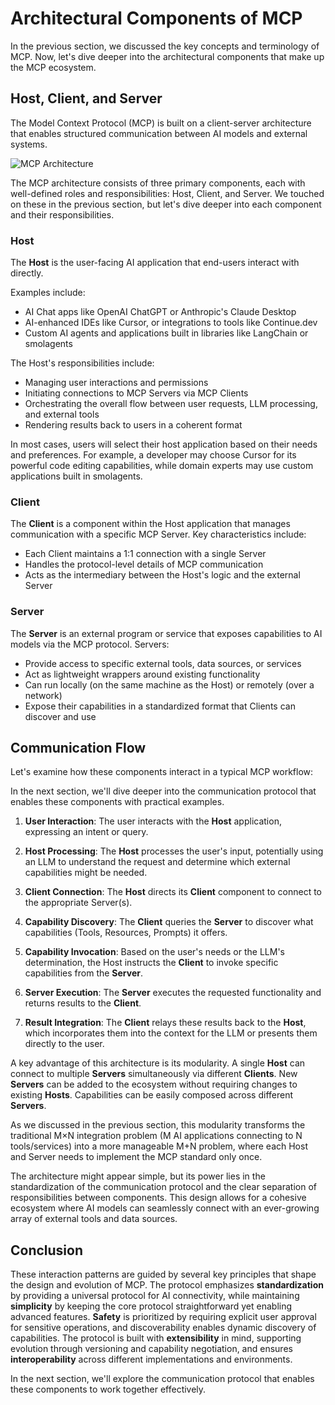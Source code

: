 # Architectural Components of MCP

In the previous section, we discussed the key concepts and terminology of MCP. Now, let's dive deeper into the architectural components that make up the MCP ecosystem.

## Host, Client, and Server

The Model Context Protocol (MCP) is built on a client-server architecture that enables structured communication between AI models and external systems. 

![MCP Architecture](https://huggingface.co/datasets/mcp-course/images/resolve/main/unit1/4.png)

The MCP architecture consists of three primary components, each with well-defined roles and responsibilities: Host, Client, and Server. We touched on these in the previous section, but let's dive deeper into each component and their responsibilities.

### Host

The **Host** is the user-facing AI application that end-users interact with directly. 

Examples include:
- AI Chat apps like OpenAI ChatGPT or Anthropic's Claude Desktop
- AI-enhanced IDEs like Cursor, or integrations to tools like Continue.dev
- Custom AI agents and applications built in libraries like LangChain or smolagents

The Host's responsibilities include:
- Managing user interactions and permissions
- Initiating connections to MCP Servers via MCP Clients
- Orchestrating the overall flow between user requests, LLM processing, and external tools
- Rendering results back to users in a coherent format

In most cases, users will select their host application based on their needs and preferences. For example, a developer may choose Cursor for its powerful code editing capabilities, while domain experts may use custom applications built in smolagents.

### Client

The **Client** is a component within the Host application that manages communication with a specific MCP Server. Key characteristics include:

- Each Client maintains a 1:1 connection with a single Server
- Handles the protocol-level details of MCP communication
- Acts as the intermediary between the Host's logic and the external Server

### Server

The **Server** is an external program or service that exposes capabilities to AI models via the MCP protocol. Servers:

- Provide access to specific external tools, data sources, or services
- Act as lightweight wrappers around existing functionality
- Can run locally (on the same machine as the Host) or remotely (over a network)
- Expose their capabilities in a standardized format that Clients can discover and use

## Communication Flow

Let's examine how these components interact in a typical MCP workflow:

<Tip>

In the next section, we'll dive deeper into the communication protocol that enables these components with practical examples.

</Tip>

1. **User Interaction**: The user interacts with the **Host** application, expressing an intent or query.

2. **Host Processing**: The **Host** processes the user's input, potentially using an LLM to understand the request and determine which external capabilities might be needed.

3. **Client Connection**: The **Host** directs its **Client** component to connect to the appropriate Server(s).

4. **Capability Discovery**: The **Client** queries the **Server** to discover what capabilities (Tools, Resources, Prompts) it offers.

5. **Capability Invocation**: Based on the user's needs or the LLM's determination, the Host instructs the **Client** to invoke specific capabilities from the **Server**.

6. **Server Execution**: The **Server** executes the requested functionality and returns results to the **Client**.

7. **Result Integration**: The **Client** relays these results back to the **Host**, which incorporates them into the context for the LLM or presents them directly to the user.

A key advantage of this architecture is its modularity. A single **Host** can connect to multiple **Servers** simultaneously via different **Clients**. New **Servers** can be added to the ecosystem without requiring changes to existing **Hosts**. Capabilities can be easily composed across different **Servers**.

<Tip>

As we discussed in the previous section, this modularity transforms the traditional M×N integration problem (M AI applications connecting to N tools/services) into a more manageable M+N problem, where each Host and Server needs to implement the MCP standard only once.

</Tip>

The architecture might appear simple, but its power lies in the standardization of the communication protocol and the clear separation of responsibilities between components. This design allows for a cohesive ecosystem where AI models can seamlessly connect with an ever-growing array of external tools and data sources.

## Conclusion

These interaction patterns are guided by several key principles that shape the design and evolution of MCP. The protocol emphasizes **standardization** by providing a universal protocol for AI connectivity, while maintaining **simplicity** by keeping the core protocol straightforward yet enabling advanced features. **Safety** is prioritized by requiring explicit user approval for sensitive operations, and discoverability enables dynamic discovery of capabilities. The protocol is built with **extensibility** in mind, supporting evolution through versioning and capability negotiation, and ensures **interoperability** across different implementations and environments.

In the next section, we'll explore the communication protocol that enables these components to work together effectively.